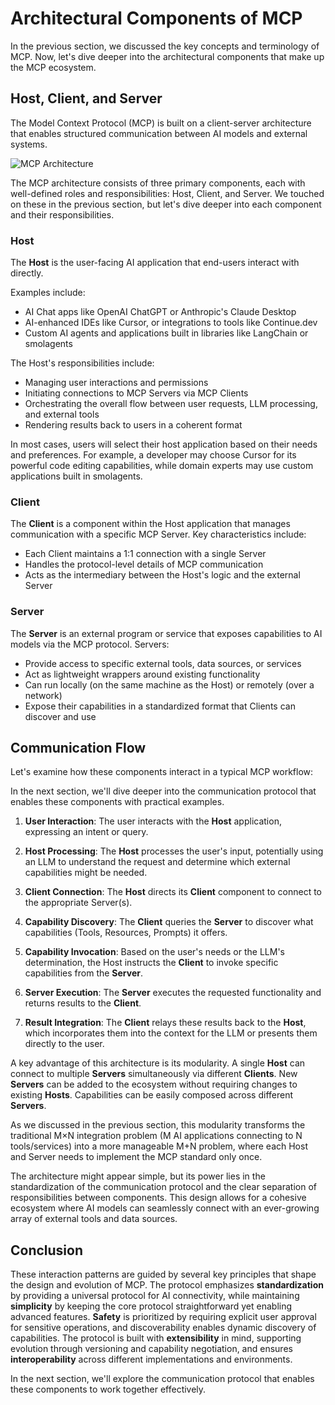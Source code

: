 # Architectural Components of MCP

In the previous section, we discussed the key concepts and terminology of MCP. Now, let's dive deeper into the architectural components that make up the MCP ecosystem.

## Host, Client, and Server

The Model Context Protocol (MCP) is built on a client-server architecture that enables structured communication between AI models and external systems. 

![MCP Architecture](https://huggingface.co/datasets/mcp-course/images/resolve/main/unit1/4.png)

The MCP architecture consists of three primary components, each with well-defined roles and responsibilities: Host, Client, and Server. We touched on these in the previous section, but let's dive deeper into each component and their responsibilities.

### Host

The **Host** is the user-facing AI application that end-users interact with directly. 

Examples include:
- AI Chat apps like OpenAI ChatGPT or Anthropic's Claude Desktop
- AI-enhanced IDEs like Cursor, or integrations to tools like Continue.dev
- Custom AI agents and applications built in libraries like LangChain or smolagents

The Host's responsibilities include:
- Managing user interactions and permissions
- Initiating connections to MCP Servers via MCP Clients
- Orchestrating the overall flow between user requests, LLM processing, and external tools
- Rendering results back to users in a coherent format

In most cases, users will select their host application based on their needs and preferences. For example, a developer may choose Cursor for its powerful code editing capabilities, while domain experts may use custom applications built in smolagents.

### Client

The **Client** is a component within the Host application that manages communication with a specific MCP Server. Key characteristics include:

- Each Client maintains a 1:1 connection with a single Server
- Handles the protocol-level details of MCP communication
- Acts as the intermediary between the Host's logic and the external Server

### Server

The **Server** is an external program or service that exposes capabilities to AI models via the MCP protocol. Servers:

- Provide access to specific external tools, data sources, or services
- Act as lightweight wrappers around existing functionality
- Can run locally (on the same machine as the Host) or remotely (over a network)
- Expose their capabilities in a standardized format that Clients can discover and use

## Communication Flow

Let's examine how these components interact in a typical MCP workflow:

<Tip>

In the next section, we'll dive deeper into the communication protocol that enables these components with practical examples.

</Tip>

1. **User Interaction**: The user interacts with the **Host** application, expressing an intent or query.

2. **Host Processing**: The **Host** processes the user's input, potentially using an LLM to understand the request and determine which external capabilities might be needed.

3. **Client Connection**: The **Host** directs its **Client** component to connect to the appropriate Server(s).

4. **Capability Discovery**: The **Client** queries the **Server** to discover what capabilities (Tools, Resources, Prompts) it offers.

5. **Capability Invocation**: Based on the user's needs or the LLM's determination, the Host instructs the **Client** to invoke specific capabilities from the **Server**.

6. **Server Execution**: The **Server** executes the requested functionality and returns results to the **Client**.

7. **Result Integration**: The **Client** relays these results back to the **Host**, which incorporates them into the context for the LLM or presents them directly to the user.

A key advantage of this architecture is its modularity. A single **Host** can connect to multiple **Servers** simultaneously via different **Clients**. New **Servers** can be added to the ecosystem without requiring changes to existing **Hosts**. Capabilities can be easily composed across different **Servers**.

<Tip>

As we discussed in the previous section, this modularity transforms the traditional M×N integration problem (M AI applications connecting to N tools/services) into a more manageable M+N problem, where each Host and Server needs to implement the MCP standard only once.

</Tip>

The architecture might appear simple, but its power lies in the standardization of the communication protocol and the clear separation of responsibilities between components. This design allows for a cohesive ecosystem where AI models can seamlessly connect with an ever-growing array of external tools and data sources.

## Conclusion

These interaction patterns are guided by several key principles that shape the design and evolution of MCP. The protocol emphasizes **standardization** by providing a universal protocol for AI connectivity, while maintaining **simplicity** by keeping the core protocol straightforward yet enabling advanced features. **Safety** is prioritized by requiring explicit user approval for sensitive operations, and discoverability enables dynamic discovery of capabilities. The protocol is built with **extensibility** in mind, supporting evolution through versioning and capability negotiation, and ensures **interoperability** across different implementations and environments.

In the next section, we'll explore the communication protocol that enables these components to work together effectively.